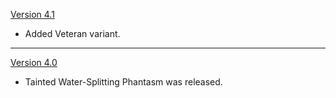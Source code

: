 {{Change History/Header}}
[[Version 4.1]]
* Added Veteran variant.
----
[[Version 4.0]]
* Tainted Water-Splitting Phantasm was released.